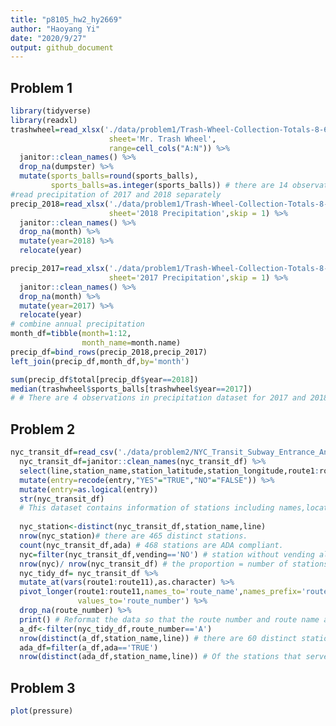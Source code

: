 ```yaml
---
title: "p8105_hw2_hy2669"
author: "Haoyang Yi"
date: "2020/9/27"
output: github_document
---
```

## Problem 1
```r
library(tidyverse)
library(readxl)
trashwheel=read_xlsx('./data/problem1/Trash-Wheel-Collection-Totals-8-6-19.xlsx',
                      sheet='Mr. Trash Wheel',
                      range=cell_cols("A:N")) %>%
  janitor::clean_names() %>%
  drop_na(dumpster) %>%
  mutate(sports_balls=round(sports_balls),
         sports_balls=as.integer(sports_balls)) # there are 14 observations
#read precipitation of 2017 and 2018 separately
precip_2018=read_xlsx('./data/problem1/Trash-Wheel-Collection-Totals-8-6-19.xlsx',
                      sheet='2018 Precipitation',skip = 1) %>%
  janitor::clean_names() %>%
  drop_na(month) %>%
  mutate(year=2018) %>%
  relocate(year)

precip_2017=read_xlsx('./data/problem1/Trash-Wheel-Collection-Totals-8-6-19.xlsx',
                      sheet='2017 Precipitation',skip = 1) %>%
  janitor::clean_names() %>%
  drop_na(month) %>%
  mutate(year=2017) %>%
  relocate(year)
# combine annual precipitation
month_df=tibble(month=1:12,
                month_name=month.name)
precip_df=bind_rows(precip_2018,precip_2017)
left_join(precip_df,month_df,by='month') 

sum(precip_df$total[precip_df$year==2018])
median(trashwheel$sports_balls[trashwheel$year==2017])
# # There are 4 observations in precipitation dataset for 2017 and 2018.There are 14 observations in Mr.Trash Wheel sheet dataset. The total precipitation in 2018 is 70.33. The median number of sports balls in a dumpster in 2017 is 8.
```

## Problem 2
```r
nyc_transit_df=read_csv('./data/problem2/NYC_Transit_Subway_Entrance_And_Exit_Data.csv')  
  nyc_transit_df=janitor::clean_names(nyc_transit_df) %>% 
  select(line,station_name,station_latitude,station_longitude,route1:route11,entry,vending,entrance_type, ada) %>%
  mutate(entry=recode(entry,"YES"="TRUE","NO"="FALSE")) %>%
  mutate(entry=as.logical(entry)) 
  str(nyc_transit_df)
  # This dataset contains information of stations including names,locations,routes they serve,entrance type, ADA compliance,entry and vending status. Data cleaning steps: read the data-clean the name-select columns to retain-convert the entry variable from character to logical.The resulting dataset has 19 colums and 1868 rows.These data are not tidy since there are too many route columns, and route1:route7 are character variables while route8:route11 are numeric variables.
  
  nyc_station<-distinct(nyc_transit_df,station_name,line) 
  nrow(nyc_station)# there are 465 distinct stations.
  count(nyc_transit_df,ada) # 468 stations are ADA compliant.
  nyc=filter(nyc_transit_df,vending=='NO') # station without vending allow entrance (entry/exit) 
  nrow(nyc)/ nrow(nyc_transit_df) # the proportion = number of stations without vending allow entrance(entry/exit)/ total number of entrance/exit = 0.098
  nyc_tidy_df= nyc_transit_df %>%
  mutate_at(vars(route1:route11),as.character) %>%
  pivot_longer(route1:route11,names_to='route_name',names_prefix='route',
               values_to='route_number') %>%
  drop_na(route_number) %>%
  print() # Reformat the data so that the route number and route name are distinct variables
  a_df<-filter(nyc_tidy_df,route_number=='A')
  nrow(distinct(a_df,station_name,line)) # there are 60 distinct stations serve the A train
  ada_df=filter(a_df,ada=='TRUE')
  nrow(distinct(ada_df,station_name,line)) # Of the stations that serve the A train,17 are ADA compliant
```

## Problem 3
```r
plot(pressure)
```

